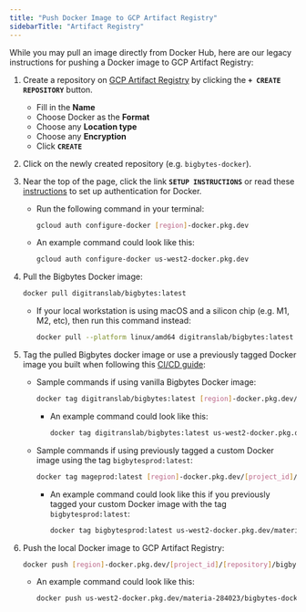 ```yaml
---
title: "Push Docker Image to GCP Artifact Registry"
sidebarTitle: "Artifact Registry"
---
```


While you may pull an image directly from Docker Hub, here are our legacy instructions for pushing a Docker image to GCP Artifact Registry:

1.  Create a repository on
    [GCP Artifact Registry](https://console.cloud.google.com/artifacts) by
    clicking the **`+ CREATE REPOSITORY`** button.

    - Fill in the **Name**
    - Choose Docker as the **Format**
    - Choose any **Location type**
    - Choose any **Encryption**
    - Click **`CREATE`**

2.  Click on the newly created repository (e.g. `bigbytes-docker`).
3. Near the top of the page, click the link **`SETUP INSTRUCTIONS`** or read these
    [instructions](https://cloud.google.com/artifact-registry/docs/docker/authentication)
    to set up authentication for Docker.

    - Run the following command in your terminal:

        ```bash
        gcloud auth configure-docker [region]-docker.pkg.dev
        ```

    - An example command could look like this:

        ```bash
        gcloud auth configure-docker us-west2-docker.pkg.dev
        ```

4. Pull the Bigbytes Docker image:

    ```bash
    docker pull digitranslab/bigbytes:latest
    ```

    - If your local workstation is using macOS and a silicon chip (e.g. M1, M2,
    etc), then run this command instead:

        ```bash
        docker pull --platform linux/amd64 digitranslab/bigbytes:latest
        ```

5.  Tag the pulled Bigbytes docker image or use a previously tagged Docker image you
    built when following this [CI/CD guide](/production/ci-cd):

    - Sample commands if using vanilla Bigbytes Docker image:

        ```bash
        docker tag digitranslab/bigbytes:latest [region]-docker.pkg.dev/[project_id]/[repository]/bigbytes:latest
        ```

        - An example command could look like this:

            ```bash
            docker tag digitranslab/bigbytes:latest us-west2-docker.pkg.dev/materia-284023/bigbytes-docker/bigbytes:latest
            ```

    - Sample commands if using previously tagged a custom Docker image using the tag `bigbytesprod:latest`:

        ```bash
        docker tag mageprod:latest [region]-docker.pkg.dev/[project_id]/[repository]/bigbytes:latest
        ```

        - An example command could look like this if you previously tagged your custom Docker image with the tag `bigbytesprod:latest`:

            ```bash
            docker tag bigbytesprod:latest us-west2-docker.pkg.dev/materia-284023/bigbytes-docker/bigbytes:latest
            ```

6.  Push the local Docker image to GCP Artifact Registry:

    ```bash
    docker push [region]-docker.pkg.dev/[project_id]/[repository]/bigbytes:latest
    ```

    - An example command could look like this:

        ```bash
        docker push us-west2-docker.pkg.dev/materia-284023/bigbytes-docker/bigbytes:latest
        ```

